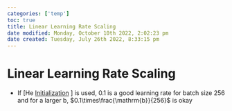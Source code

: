 ```yaml
---
categories: ['temp']
toc: true
title: Linear Learning Rate Scaling
date modified: Monday, October 10th 2022, 2:02:23 pm
date created: Tuesday, July 26th 2022, 8:33:15 pm
---
```


# Linear Learning Rate Scaling
- If [He [Initialization](Initialization.qmd) ] is used, 0.1 is a good learning rate for batch size 256 and for a larger b, $0.1\times\frac{\mathrm{b}}{256}$ is okay



